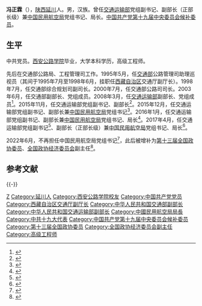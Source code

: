 '''冯正霖'''（{{bd|1957年|9月||catIdx=Feng冯}}），[[陕西|陕西]][[延川|延川]]人。男，汉族。曾任[[中华人民共和国交通运输部|交通运输部]]党组副书记、副部长（正部长级）兼[[中国民用航空局|中国民用航空局]]党组书记、局长。[[中国共产党第十九届中央委员会候补委员|中国共产党第十九届中央委员会候补委员]]。

==生平==
中共党员。[[西安公路学院|西安公路学院]]毕业，大学本科学历，高级工程师。

先后在交通部公路局、工程管理司工作。1995年5月，任[[中华人民共和国交通部|交通部]]公路管理司助理巡视员（其间于1995年7月至1998年6月，挂职任[[西藏自治区|西藏自治区]]交通厅副厅长）。1998年7月，任交通部综合规划司副司长。2000年7月，任交通部公路司司长。2003年6月，任交通部副部长、党组成员。2008年3月，任[[中华人民共和国交通运输部|交通运输部]]副部长、党组成员<ref>{{cite news|title=交通运输部党组成员、副部长 冯正霖|url=http://www.moc.gov.cn/zhuzhan/buzhangwangye/fengzhenglin/|accessdate=2014-01-02|newspaper=中华人民共和国交通运输部|deadurl=yes|archiveurl=https://web.archive.org/web/20140209040334/http://moc.gov.cn/zhuzhan/buzhangwangye/fengzhenglin/|archivedate=2014-02-09}}</ref>。2015年11月，任交通运输部党组副书记、副部长<ref>{{cite news|title=交通运输部副部长冯正霖任党组副书记，60岁翁孟勇去职|url=http://www.thepaper.cn/newsDetail_forward_1394644|accessdate=2015-11-09|newspaper=澎湃新闻|archive-date=2015-11-09|archive-url=https://web.archive.org/web/20151109220528/http://www.thepaper.cn/newsDetail_forward_1394644|dead-url=no}}</ref>。2015年12月，任交通运输部党组副书记、副部长兼[[中国民用航空局|中国民用航空局]]党组书记<ref>{{cite news|title=交通运输部副部长冯正霖任中国民航局党组书记，李家祥卸任|url=http://www.thepaper.cn/newsDetail_forward_1414095|accessdate=2015-12-28|newspaper=澎湃新闻|archive-date=2016-01-12|archive-url=https://web.archive.org/web/20160112175538/http://www.thepaper.cn/newsDetail_forward_1414095|dead-url=no}}</ref>。2016年1月，任交通运输部党组副书记、副部长兼[[中国民用航空局|中国民用航空局]]党组书记、局长<ref>{{cite news|title=交通运输部副部长冯正霖出任中国民航局局长，李家祥卸任|url=http://www.thepaper.cn/newsDetail_forward_1419723|accessdate=2016-01-12|newspaper=澎湃新闻|archive-date=2016-08-14|archive-url=https://web.archive.org/web/20160814122759/http://www.thepaper.cn/newsDetail_forward_1419723|dead-url=no}}</ref>。2017年4月，任交通运输部党组副书记<ref>{{Cite web |url=http://district.ce.cn/newarea/sddy/201511/09/t20151109_6953475.shtml |title=冯正霖任交通运输部党组副书记 |accessdate=2017-11-17 |archive-date=2017-11-18 |archive-url=https://web.archive.org/web/20171118221850/http://district.ce.cn/newarea/sddy/201511/09/t20151109_6953475.shtml |dead-url=no }}</ref>、副部长（正部长级）兼[[中国民用航空局|中国民用航空局]]党组书记、局长<ref>{{cite news|title=交通运输部党组副书记、副部长冯正霖明确为正部长级|url=http://www.thepaper.cn/newsDetail_forward_1665650|accessdate=2017-04-19|newspaper=澎湃新闻|archive-date=2017-04-19|archive-url=https://web.archive.org/web/20170419070632/http://www.thepaper.cn/newsDetail_forward_1665650|dead-url=no}}</ref>。

2022年6月，不再担任中国民用航空局党组书记<ref>{{Cite web|title=宋志勇任中国民用航空局党组书记 冯正霖不再担任|url=http://district.ce.cn/newarea/sddy/202206/17/t20220617_37770180.shtml|publisher=中国经济网|accessdate=2022-06-17}}</ref>，此后被增补为[[中国人民政治协商会议第十三届全国委员会|第十三届全国政协]][[中国人民政治协商会议第十三届全国委员会委员名单|委员]]、[[全国政协经济委员会|全国政协经济委员会]]副主任<ref>{{cite news|url=https://tv.cctv.com/2022/06/22/VIDEES5QYLOn84c071pPL2EG220622.shtml|title=全国政协十三届常委会第二十二次会议闭幕|publisher=[[中国中央电视台|中国中央电视台]]|date=2022-06-22|accessdate=2022-06-22}}</ref>。

== 参考文献 ==
{{Reflist|2}}

{{-}}
{{start box}}
{{s-gov|prc}}
{{s-before|[[李家祥_(1949年)|李家祥]]}}
{{s-title|[[中国民用航空局|中国民用航空局]]局长|2016年1月－2022年7月}}
{{s-after|[[宋志勇|宋志勇]]}}
{{end box}}

{{Authority control}}
{{DEFAULTSORT:Feng冯}}
[[Category:冯姓|Z]]
[[Category:延川人|Category:延川人]]
[[Category:西安公路学院校友|Category:西安公路学院校友]]
[[Category:中国共产党党员|Category:中国共产党党员]]
[[Category:西藏自治区交通厅副厅长|Category:西藏自治区交通厅副厅长]]
[[Category:中华人民共和国交通部副部长|Category:中华人民共和国交通部副部长]]
[[Category:中华人民共和国交通运输部副部长|Category:中华人民共和国交通运输部副部长]]
[[Category:中國民用航空局局長|Category:中國民用航空局局長]]
[[Category:中共十九大代表|Category:中共十九大代表]]
[[Category:中国共产党第十九届中央委员会候补委员|Category:中国共产党第十九届中央委员会候补委员]]
[[Category:第十三届全国政协委员|Category:第十三届全国政协委员]]
[[Category:全国政协经济委员会副主任|Category:全国政协经济委员会副主任]]
[[Category:高级工程师|Category:高级工程师]]